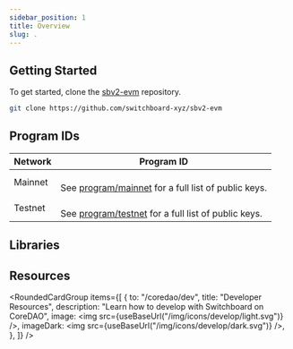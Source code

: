 ```yaml
---
sidebar_position: 1
title: Overview
slug: .
---
```



## Getting Started

To get started, clone the
[sbv2-evm](https://github.com/switchboard-xyz/sbv2-evm) repository.

```bash
git clone https://github.com/switchboard-xyz/sbv2-evm
```

## Program IDs

| **Network** | **Program ID**                                                                                                                                                |
| ----------- | ------------------------------------------------------------------------------------------------------------------------------------------------------------- |
| Mainnet     | <PublicKeyButton publicKey="0x73d6C66874e570f058834cAA666b2c352F1C792D" /> <br />See [program/mainnet](aptos/program/mainnet) for a full list of public keys. |
| Testnet     | <PublicKeyButton publicKey="0xe9F5Ecb00BC437F061DF59d899F00f260740dC48" /> <br />See [program/testnet](aptos/program/testnet) for a full list of public keys. |

## Libraries


<CoreDaoSdkLibraries />

## Resources

<RoundedCardGroup
  items={[
    {
      to: "/coredao/dev",
      title: "Developer Resources",
      description: "Learn how to develop with Switchboard on CoreDAO",
      image: <img src={useBaseUrl("/img/icons/develop/light.svg")} />,
      imageDark: <img src={useBaseUrl("/img/icons/develop/dark.svg")} />,
    },
  ]}
/>

